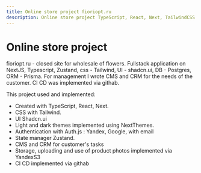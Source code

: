 ```yaml
---
title: Online store project fioriopt.ru
description: Online store project TypeScript, React, Next, TailwindCSS
---
```


# Online store project

fioriopt.ru - closed site for wholesale of flowers. Fullstack application on
NextJS, Typescript, Zustand, css - Tailwind, UI - shadcn.ui, DB - Postgres,
ORM - Prisma. For management I wrote CMS and CRM for the needs of the customer.
CI CD was implemented via githab.

This project used and implemented:

- Created with TypeScript, React, Next.
- CSS with Tailwind.
- UI Shadcn.ui
- Light and dark themes implemented using NextThemes.
- Authentication with Auth.js : Yandex, Google, with email
- State manager Zustand.
- CMS and CRM for customer's tasks
- Storage, uploading and use of product photos implemented via YandexS3
- CI CD implemented via githab
